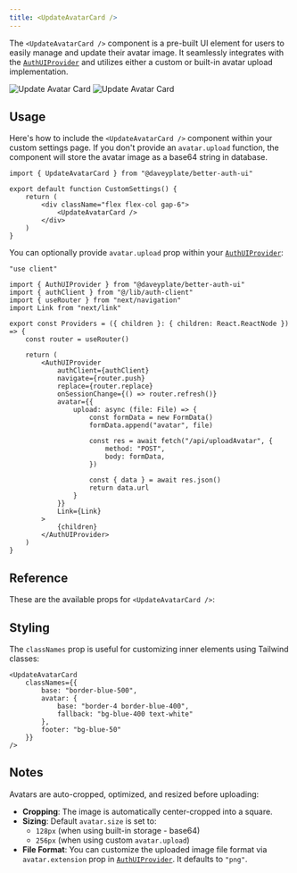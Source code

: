 ```yaml
---
title: <UpdateAvatarCard />
---
```


The `<UpdateAvatarCard />` component is a pre-built UI element for users to easily manage and update their avatar image. It seamlessly integrates with the [`AuthUIProvider`](../components/auth-ui-provider) and utilizes either a custom or built-in avatar upload implementation.

<img alt="Update Avatar Card" src="/screenshots/update-avatar-card-dark.png" className="rounded-xl hidden dark:block w-lg mt-0 mb-0" />
<img alt="Update Avatar Card" src="/screenshots/update-avatar-card-light.png" className="rounded-xl dark:hidden w-lg mt-0 mb-0" />

## Usage

Here's how to include the `<UpdateAvatarCard />` component within your custom settings page. If you don't provide an `avatar.upload` function, the component will store the avatar image as a base64 string in database.

```tsx
import { UpdateAvatarCard } from "@daveyplate/better-auth-ui"

export default function CustomSettings() {
    return (
        <div className="flex flex-col gap-6">
            <UpdateAvatarCard />
        </div>
    )
}
```

You can optionally provide `avatar.upload` prop within your [`AuthUIProvider`](../components/auth-ui-provider):

```tsx title="providers.tsx"
"use client"

import { AuthUIProvider } from "@daveyplate/better-auth-ui"
import { authClient } from "@/lib/auth-client"
import { useRouter } from "next/navigation"
import Link from "next/link"

export const Providers = ({ children }: { children: React.ReactNode }) => {
    const router = useRouter()

    return (
        <AuthUIProvider
            authClient={authClient}
            navigate={router.push}
            replace={router.replace}
            onSessionChange={() => router.refresh()}
            avatar={{
                upload: async (file: File) => {
                    const formData = new FormData()
                    formData.append("avatar", file)

                    const res = await fetch("/api/uploadAvatar", {
                        method: "POST",
                        body: formData,
                    })

                    const { data } = await res.json()
                    return data.url
                }
            }}
            Link={Link}
        >
            {children}
        </AuthUIProvider>
    )
}
```

## Reference

These are the available props for `<UpdateAvatarCard />`:

<AutoTypeTable path="../src/components/settings/account/update-avatar-card.tsx" name="UpdateAvatarCardProps" />

## Styling

The `classNames` prop is useful for customizing inner elements using Tailwind classes:

```tsx
<UpdateAvatarCard
    classNames={{
        base: "border-blue-500",
        avatar: {
            base: "border-4 border-blue-400",
            fallback: "bg-blue-400 text-white"
        },
        footer: "bg-blue-50"
    }}
/>
```

## Notes

Avatars are auto-cropped, optimized, and resized before uploading:

- **Cropping**: The image is automatically center-cropped into a square.
- **Sizing**: Default `avatar.size` is set to:
  - `128px` (when using built-in storage - base64)
  - `256px` (when using custom `avatar.upload`)
- **File Format**: You can customize the uploaded image file format via `avatar.extension` prop in [`AuthUIProvider`](../components/auth-ui-provider). It defaults to `"png"`.
